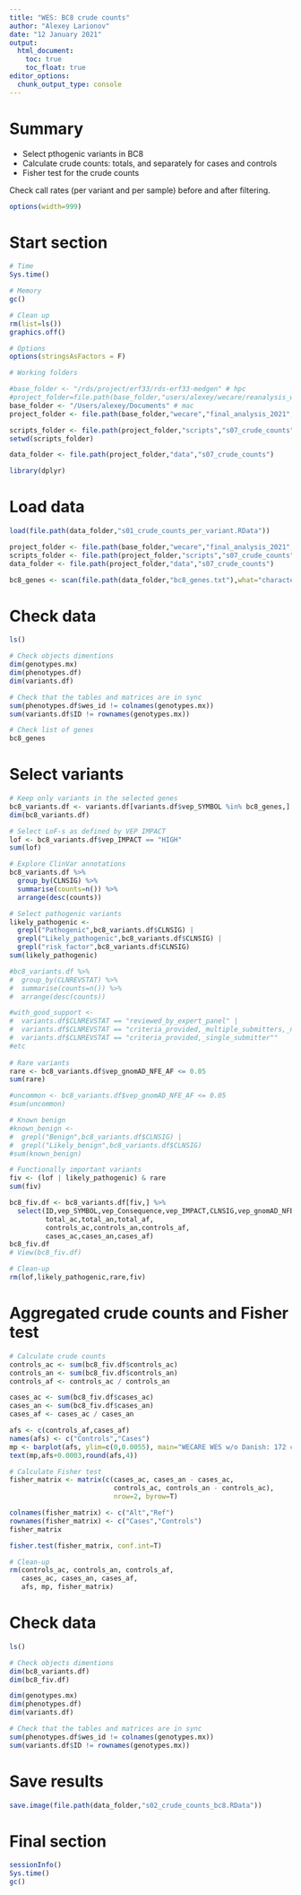 ```yaml
---
title: "WES: BC8 crude counts"
author: "Alexey Larionov"
date: "12 January 2021"
output:
  html_document:
    toc: true
    toc_float: true
editor_options:
  chunk_output_type: console
---
```


# Summary

- Select pthogenic variants in BC8
- Calculate crude counts: totals, and separately for cases and controls  
- Fisher test for the crude counts  

Check call rates (per variant and per sample) before and after filtering.  

<style>
pre{
  overflow-x: auto;
}
pre code{
  word-wrap: normal;
  white-space: pre;
}
</style>

```r
options(width=999)
```

# Start section

```r

# Time
Sys.time()

# Memory
gc()

# Clean up
rm(list=ls())
graphics.off()

# Options
options(stringsAsFactors = F)

# Working folders

#base_folder <- "/rds/project/erf33/rds-erf33-medgen" # hpc
#project_folder=file.path(base_folder,"users/alexey/wecare/reanalysis_wo_danish_2020") # hpc
base_folder <- "/Users/alexey/Documents" # mac
project_folder <- file.path(base_folder,"wecare","final_analysis_2021","reanalysis_wo_danish_2021") # mac

scripts_folder <- file.path(project_folder,"scripts","s07_crude_counts")
setwd(scripts_folder)

data_folder <- file.path(project_folder,"data","s07_crude_counts")

library(dplyr)

```

# Load data

```r

load(file.path(data_folder,"s01_crude_counts_per_variant.RData"))

project_folder <- file.path(base_folder,"wecare","final_analysis_2021","reanalysis_wo_danish_2021") # mac
scripts_folder <- file.path(project_folder,"scripts","s07_crude_counts")
data_folder <- file.path(project_folder,"data","s07_crude_counts")

bc8_genes <- scan(file.path(data_folder,"bc8_genes.txt"),what="character")

```

# Check data

```r

ls()

# Check objects dimentions
dim(genotypes.mx)
dim(phenotypes.df)
dim(variants.df)

# Check that the tables and matrices are in sync
sum(phenotypes.df$wes_id != colnames(genotypes.mx))
sum(variants.df$ID != rownames(genotypes.mx))

# Check list of genes
bc8_genes

```

# Select variants 

```r

# Keep only variants in the selected genes
bc8_variants.df <- variants.df[variants.df$vep_SYMBOL %in% bc8_genes,]
dim(bc8_variants.df)

# Select LoF-s as defined by VEP IMPACT
lof <- bc8_variants.df$vep_IMPACT == "HIGH"
sum(lof)

# Explore ClinVar annotations
bc8_variants.df %>% 
  group_by(CLNSIG) %>% 
  summarise(counts=n()) %>% 
  arrange(desc(counts))

# Select pathogenic variants
likely_pathogenic <- 
  grepl("Pathogenic",bc8_variants.df$CLNSIG) | 
  grepl("Likely_pathogenic",bc8_variants.df$CLNSIG) |
  grepl("risk_factor",bc8_variants.df$CLNSIG)
sum(likely_pathogenic)

#bc8_variants.df %>% 
#  group_by(CLNREVSTAT) %>% 
#  summarise(counts=n()) %>% 
#  arrange(desc(counts))

#with_good_support <-
#  variants.df$CLNREVSTAT == "reviewed_by_expert_panel" |
#  variants.df$CLNREVSTAT == "criteria_provided,_multiple_submitters,_no_conflicts" |
#  variants.df$CLNREVSTAT == "criteria_provided,_single_submitter""
#etc
  
# Rare variants
rare <- bc8_variants.df$vep_gnomAD_NFE_AF <= 0.05
sum(rare)

#uncommon <- bc8_variants.df$vep_gnomAD_NFE_AF <= 0.05
#sum(uncommon)

# Known benign
#known_benign <- 
#  grepl("Benign",bc8_variants.df$CLNSIG) | 
#  grepl("Likely_benign",bc8_variants.df$CLNSIG)
#sum(known_benign)

# Functionally important variants
fiv <- (lof | likely_pathogenic) & rare
sum(fiv)

bc8_fiv.df <- bc8_variants.df[fiv,] %>% 
  select(ID,vep_SYMBOL,vep_Consequence,vep_IMPACT,CLNSIG,vep_gnomAD_NFE_AF,
         total_ac,total_an,total_af,
         controls_ac,controls_an,controls_af,
         cases_ac,cases_an,cases_af)
bc8_fiv.df
# View(bc8_fiv.df)

# Clean-up
rm(lof,likely_pathogenic,rare,fiv)

```

# Aggregated crude counts and Fisher test

```r

# Calculate crude counts
controls_ac <- sum(bc8_fiv.df$controls_ac)
controls_an <- sum(bc8_fiv.df$controls_an)
controls_af <- controls_ac / controls_an

cases_ac <- sum(bc8_fiv.df$cases_ac)
cases_an <- sum(bc8_fiv.df$cases_an)
cases_af <- cases_ac / cases_an

afs <- c(controls_af,cases_af)
names(afs) <- c("Controls","Cases")
mp <- barplot(afs, ylim=c(0,0.0055), main="WECARE WES w/o Danish: 172 controls vs 163 cases\nCrude counts Fisher p=0.059", ylab="Mean AF in selected variants")
text(mp,afs+0.0003,round(afs,4))

# Calculate Fisher test
fisher_matrix <- matrix(c(cases_ac, cases_an - cases_ac,
                          controls_ac, controls_an - controls_ac),
                          nrow=2, byrow=T)

colnames(fisher_matrix) <- c("Alt","Ref")
rownames(fisher_matrix) <- c("Cases","Controls")
fisher_matrix 

fisher.test(fisher_matrix, conf.int=T)

# Clean-up
rm(controls_ac, controls_an, controls_af,
   cases_ac, cases_an, cases_af,
   afs, mp, fisher_matrix)

```

# Check data

```r

ls()

# Check objects dimentions
dim(bc8_variants.df)
dim(bc8_fiv.df)

dim(genotypes.mx)
dim(phenotypes.df)
dim(variants.df)

# Check that the tables and matrices are in sync
sum(phenotypes.df$wes_id != colnames(genotypes.mx))
sum(variants.df$ID != rownames(genotypes.mx))

```

# Save results

```r

save.image(file.path(data_folder,"s02_crude_counts_bc8.RData"))

```

# Final section

```r

sessionInfo()
Sys.time()
gc()

```
